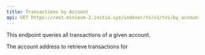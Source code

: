```yaml
---
title: Transactions by Account
api: GET https://rest.minievm-2.initia.xyz/indexer/tx/v1/txs/by_account/{account}
---
```


This endpoint queries all transactions of a given account.

<ParamField path="account" type="string" required="true">
  The account address to retrieve transactions for
</ParamField>